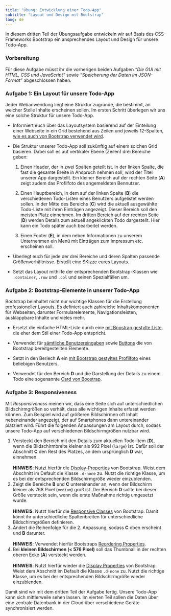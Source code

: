 ```yaml
---
title: "Übung: Entwicklung einer Todo-App"
subtitle: "Layout und Design mit Bootstrap"
lang: de
---
```


In diesem dritten Teil der Übungsaufgabe entwickeln wir auf Basis des CSS-Frameworks Bootstrap ein ansprechendes Layout und Design für unsere Todo-App.

### Vorbereitung

Für diese Aufgabe müsst ihr die vorherigen beiden Aufgaben *"Die GUI mit HTML, CSS und JavaScript"* sowie *"Speicherung der Daten im JSON-Format"* abgeschlossen haben.

### Aufgabe 1: Ein Layout für unsere Todo-App

Jeder Webanwendung liegt eine Struktur zugrunde, die bestimmt, an welcher Stelle Inhalte erscheinen sollen. Im ersten Schritt überlegen wir uns eine solche Struktur für unsere Todo-App.

-   Informiert euch über das Layoutsystem basierend auf der Einteilung einer Webseite in ein Grid bestehend aus Zeilen und jeweils 12-Spalten, [wie es auch von Bootstrap verwendet wird](https://getbootstrap.com/docs/5.3/layout/grid/).

-   Die Struktur unserer Todo-App soll zukünftig auf einem solchen Grid basieren. Dabei soll es auf vertikaler Ebene (Zeilen) drei Bereiche geben:

    1.  Einen Header, der in zwei Spalten geteilt ist. In der linken Spalte, die fast die gesamte Breite in Anspruch nehmen soll, wird der Titel unserer App dargestellt. Ein kleiner Bereich auf der rechten Seite (**A**) zeigt zudem das Profilfoto des angemeldeten Bennutzer.

    2.  Einen Hauptbereich, in dem auf der linken Spalte (**B**) die verschiedenen Todo-Listen eines Benutzers aufgelistet werden sollen. In der Mitte des Bereichs (**C**) wird die aktuell ausgewählte Todo-Liste mit ihren Einträgen angezeigt. Dieser Bereich soll den meisten Platz einnehmen. Im dritten Bereich auf der rechten Seite (**D**) werden Details zum aktuell angeklickten Todo dargestellt. Hier kann ein Todo später auch bearbeitet werden.

    3.  Einen Footer (**E**), in dem neben Informationen zu unserem Unternehmen ein Menü mit Einträgen zum Impressum etc. erscheinen soll.

-   Überlegt euch für jede der drei Bereiche und deren Spalten passende Größenverhältnisse. Erstellt eine SKizze eures Layouts.

-   Setzt das Layout mithilfe der entsprechenden Bootstrap-Klassen wie `.container`, `.row` und `.col` und seinen Spezialfällen um.

### Aufgabe 2: Bootstrap-Elemente in unserer Todo-App

Bootstrap beinhaltet nicht nur wichtige Klassen für die Erstellung professioneller Layouts. Es definiert auch zahlreiche Inhaltskomponenten für Webseiten, darunter Formularelemente, Navigationsleisten, ausklappbare Inhalte und vieles mehr.

-   Ersetzt die einfache HTML-Liste durch eine [mit Boostrap gestylte Liste](https://getbootstrap.com/docs/5.3/components/list-group/), die eher dem Stil einer Todo-App entspricht.

-   Verwendet für [sämtliche Benutzereingaben](https://getbootstrap.com/docs/5.3/forms/overview/) sowie [Buttons](https://getbootstrap.com/docs/5.3/components/buttons/) die von Bootstrap bereitgestellten Elemente.

-   Setzt in den Beriech **A** ein [mit Bootstrap gestyltes Profilfoto](https://getbootstrap.com/docs/5.3/forms/overview/) eines beliebigen Benutzers.

-   Verwendet für den Bereich **D** und die Darstellung der Details zu einem Todo eine sogenannte [Card von Boostrap](https://getbootstrap.com/docs/5.3/components/card/).

### Aufgabe 3: Responsiveness

Mit *Responsiveness* meinen wir, dass eine Seite sich auf unterschiedlichen Bildschirmgrößen so verhält, dass alle wichtigen Inhalte erfasst werden können. Zum Beispiel wird auf größeren Bildschirmen oft Inhalt nebeneinander angezeigt, der auf Smartphones dann untereinander platziert wird. Führt die folgenden Anpassungen am Layout durch, sodass unsere Todo-App auf verschiedenen Bildschirmgrößen nutzbar wird.

1.  Versteckt den Bereich mit den Details zum aktuellen Todo-Item (**D**), wenn die Bildschirmbreite kleiner als 992 Pixel (`large`) ist. Dafür soll der Abschnitt **C** den Rest des Platzes, an dem ursprünglich **D** war, einnehmen.\
    \
    **HINWEIS**: Nutzt hierfür die [Display-Properties](https://getbootstrap.com/docs/5.3/utilities/display/) von Bootstrap. Weist dem Abschnitt im Default die Klasse `.d-none` zu. Nutzt die richtige Klasse, um es bei der entsprechenden Bildschirmgröße wieder einzublenden.\
2.  Zeigt die Bereiche **B** und **C** untereinander an, wenn der Bildschirm kleiner als 768 Pixel (`medium`) groß ist. Der Bereich **D** sollte bei dieser Größe versteckt sein, wenn die erste Maßnahme richtig umgesetzt wurde.\
    \
    **HINWEIS**: Nutzt hierfür die [Responsive Classes](https://getbootstrap.com/docs/5.3/layout/grid/#responsive-classes) von Bootstrap. Damit könnt ihr unterschiedliche Spaltenbreiten für unterschiedliche Bildschirmgrößen definieren.\
3.  Ändert die Reihenfolge für die 2. Anpassung, sodass **C** oben erscheint und **B** darunter.\
    \
    **HINWEIS**: Verwendet hierfür Bootstraps [Reordering Properties](https://getbootstrap.com/docs/5.3/layout/columns/#reordering).\
4.  Bei **kleinen Bildschirmen (\< 576 Pixel)** soll das Thumbnail in der rechten oberen Ecke (**A**) versteckt werden.\
    \
    **HINWEIS**: Nutzt hierfür wieder die [Display Properties](https://getbootstrap.com/docs/5.3/utilities/display/) von Bootstrap. Weist dem Abschnitt im Default die Klasse `.d-none` zu. Nutzt die richtige Klasse, um es bei der entsprechenden Bildschirmgröße wieder einzublenden.

Damit sind wir mit dem dritten Teil der Aufgabe fertig. Unsere Todo-App kann sich mittlerweile sehen lassen. Im vierten Teil sollen die Daten über eine zentrale Datenbank in der Cloud über verschiedene Geräte synchronisiert werden.
